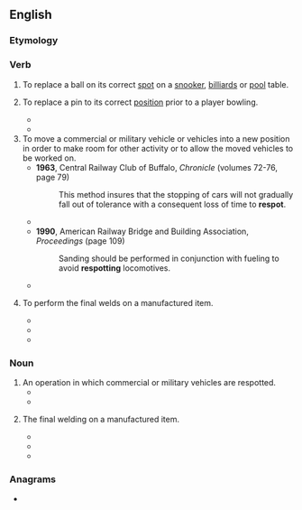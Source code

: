 ==English==

===Etymology===
{{prefix|en|re|spot}}

===Verb===
{{en-verb|respots|respotting|respotted}}

# {{lb|en|sports|billiards|snooker|pool}} To replace a ball on its correct [[spot]] on a [[snooker]], [[billiards]] or [[pool]] table.
# {{lb|en|sports|bowling}} To replace a pin to its correct [[position]] prior to a player bowling.
#* {{quote-book|en|title=Physical Education Activities for High School Girls|author=‎Louise Patterson Van Sickle|year=1928|page=105|passage=Should a pin fall in removing the dead wood it must be respotted, and pins knocked over by pin or pins rebounding from any other alley must be '''respotted'''.}}
#* {{quote-book|en|title=Beginning bowling|author=Donald Rex Casady & ‎Marie Liba|year=1968|page=29|passage=The pins are '''respotted''' and the player bowls again.}}
# To move a commercial or military vehicle or vehicles into a new position in order to make room for other activity or to allow the moved vehicles to be worked on.
#* '''1963''', Central Railway Club of Buffalo, ''Chronicle'' (volumes 72-76, page 79)
#*: This method insures that the stopping of cars will not gradually fall out of tolerance with a consequent loss of time to '''respot'''.
#* {{quote-book|en|title=Railway Purchases and Stores - Volume 56|year=1963|page=27|passage=Cars with individual loading hatches have to be '''respotted''' several times, depending on length, and have their loading spout relocated.}}
#* '''1990''', American Railway Bridge and Building Association, ''Proceedings'' (page 109)
#*: Sanding should be performed in conjunction with fueling to avoid '''respotting''' locomotives.
#* {{quote-book|en|title=Black Shoe Carrier Admiral|author=John Lundstrom|year=2013|page= |ISBN=1612512208|passage=The Sara frantically '''respotted''' fighters for launch, even while Fletcher and Kinkaid warily tracked the suspected enemy group circling to the southwest.}}
# {{lb|en|manufacturing}} To perform the final welds on a manufactured item.
#* {{quote-book|en|title=Electronics Construction Techniques|author=George L. Ritchie|year=1966|page=33|passage=Tack the work pieces with one spot and check for proper relative position of pieces. Sometimes the pieces can be separated and '''respotted''' if necessary.}}
#* {{quote-book|en|title=Management of advanced manufacturing technology|author=Donald Gerwin & ‎Harvey Kolodny|year=1992|passage=Next, the body is conveyed to another special conveyor for loading the roof manually, welding the roof using robotics and fixed automation, '''respotting''' the entire body using thirty robots, and some minor operations.}}
#* {{quote-book|en|title=Transforming Automobile Assembly|author=Koichi Shimokawa, ‎Ulrich Jürgens, ‎& Takahiro Fujimoto|year=2012|ISBN=3642603742|passage=Up to 32 clamping robots and six welding robots can be installed in one box. '''Respotting''' of the bodies then follows in nine respotting boxes.}}

===Noun===
{{en-noun}}

# An operation in which commercial or military vehicles are respotted.
#* {{quote-book|en|title=A Collection of Technical Papers: AIAA Aircraft Systems|year=1980|passage=Final recovery, '''respot''' and servicing may be conducted after this period.}}
#* {{quote-book|en|title=The First Team|author=John B. Lundstrom|year=2013|ISBN=161251166X|passage=At 0850, he directed her commanding officer, Captain Frederick C. Sherman, to ready a combat patrol, a needless order because Sherman had already begun a massive '''respot''' of the crowded flight deck to facilitate the launch of Fighting Two.}}
# {{lb|en|manufacturing}} The final welding on a manufactured item.
#* {{quote-book|en|title=Industrial Robots: Applications|author=William R. Tanner|year=1979|page=154|passage=As pretacked bodies approach the automatic '''respot''' line on the body build trucks, the latches that hold them to the trucks are manually released.}}
#* {{quote-book|en|title=Welding Design & Fabrication - Volume 57, Issues 7-12|year=1984|page=44|passage=Reaching for a T- Wagon body, robots at Chrysler, Windsor, make automatic '''respot''' welds where roof bows meet body sides.}}
#* {{quote-book|en|title=Hi-Tech for Industrial Development|author=Jose E. Cassiolato & ‎Hubert Schmitz|year=2002|page=165|ISBN=1134909691|passage=The Body Assembly plant in São Bernardo was organised in three separate production areas up to the '''Respot''' Line (final welding).}}

===Anagrams===
* {{anagrams|en|a=eoprst|Presto|Strope|e-sport|eSport|esport|opster|opters|poster|presto|repost|repots|sprote|topers|tropes}}